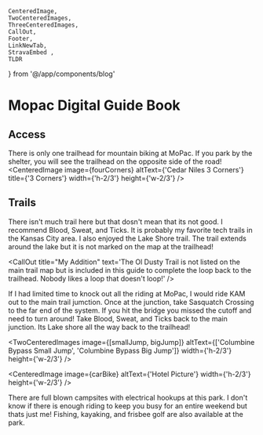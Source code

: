     CenteredImage, 
    TwoCenteredImages, 
    ThreeCenteredImages, 
    CallOut,
    Footer, 
    LinkNewTab, 
    StravaEmbed ,
    TLDR
} from '@/app/components/blog'



# Mopac Digital Guide Book
<TLDR
text="MoPac single track is a small trail system that is hard to get to, but has one of my favorite tech trails in Kansas City!"
/>

## Access
There is only one trailhead for mountain biking at MoPac. If you park by the shelter, you will see the trailhead on the opposite side of the road!
<CenteredImage image={fourCorners} altText={'Cedar Niles 3 Corners'} title={'3 Corners'} width={'h-2/3'} height={'w-2/3'} />

## Trails
There isn't much trail here but that dosn't mean that its not good. I recommend Blood, Sweat, and Ticks. It is probably my favorite tech trails in the Kansas City area. I also enjoyed the Lake Shore trail. The trail extends around the lake but it is not marked on the map at the trailhead!

<CallOut
title="My Addition"
text='The Ol Dusty Trail is not listed on the main trail map but is included in this guide to complete the loop back to the trailhead. Nobody likes a loop that doesn't loop!'
/>

If I had limited time to knock out all the riding at MoPac, I would ride KAM out to the main trail jumction. Once at the junction, take Sasquatch Crossing to the far end of the system. If you hit the bridge you missed the cutoff and need to turn around! Take Blood, Sweat, and Ticks back to the main junction. Its Lake shore all the way back to the trailhead!


<TwoCenteredImages image={[smallJump, bigJump]} altText={['Columbine Bypass Small Jump', 'Columbine Bypass Big Jump']} width={'h-2/3'} height={'w-2/3'} />

<CenteredImage image={carBike} altText={'Hotel Picture'} width={'h-2/3'} height={'w-2/3'} />

There are full blown campsites with electrical hookups at this park. I don't know if there is enough riding to keep you busy for an entire weekend but thats just me! Fishing, kayaking, and frisbee golf are also available at the park.
